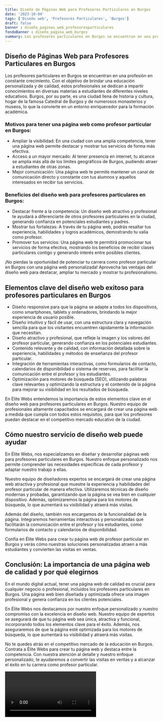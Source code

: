 ```yaml
---
title: Diseño de Páginas Web para Profesores Particulares en Burgos
date: '2023-10-04'
tags: ['Diseño web', 'Profesores Particulares', 'Burgos']
draft: false
banner : diseño_paginas_web_profesoresparticulares
fondoBanner : diseño_pagina_web_burgos
summary: Los profesores particulares en Burgos se encuentran en una profesión en constante crecimiento. Con el objetivo de brindar una educación personalizada y de calidad, estos profesionales se dedican a impartir conocimientos en diversas materias a estudiantes de diferentes niveles educativos. Burgos, por su parte, es una ciudad llena de historia y cultura, hogar de la famosa Catedral de Burgos y de numerosos monasterios y museos, lo que la convierte en un entorno enriquecedor para la formación académica.
---
```


## Diseño de Páginas Web para Profesores Particulares en Burgos

Los profesores particulares en Burgos se encuentran en una profesión en constante crecimiento. Con el objetivo de brindar una educación personalizada y de calidad, estos profesionales se dedican a impartir conocimientos en diversas materias a estudiantes de diferentes niveles educativos. Burgos, por su parte, es una ciudad llena de historia y cultura, hogar de la famosa Catedral de Burgos y de numerosos monasterios y museos, lo que la convierte en un entorno enriquecedor para la formación académica.

### Motivos para tener una página web como profesor particular en Burgos:

- Ampliar la visibilidad: En una ciudad con una amplia competencia, tener una página web permite destacar y mostrar tus servicios de forma más efectiva.
- Acceso a un mayor mercado: Al tener presencia en internet, tu alcance se amplía más allá de los límites geográficos de Burgos, pudiendo atraer a estudiantes de otras zonas.
- Mejor comunicación: Una página web te permite mantener un canal de comunicación directo y constante con tus alumnos y aquellos interesados en recibir tus servicios.

### Beneficios del diseño web para profesores particulares en Burgos:

- Destacar frente a la competencia: Un diseño web atractivo y profesional te ayudará a diferenciarte de otros profesores particulares en la ciudad, generando confianza en potenciales estudiantes y padres.
- Mostrar tus fortalezas: A través de tu página web, podrás resaltar tus experiencia, habilidades y logros académicos, demostrando tu valía como profesor.
- Promover tus servicios: Una página web te permitirá promocionar tus servicios de forma efectiva, mostrando los beneficios de recibir clases particulares contigo y generando interés entre posibles clientes.

¡No pierdas la oportunidad de potenciar tu carrera como profesor particular en Burgos con una página web personalizada! Aprovecha las ventajas del diseño web para destacar, ampliar tu mercado y mostrar tu profesionalismo.

<GifSeo />

<Cta />

## Elementos clave del diseño web exitoso para profesores particulares en Burgos

- Diseño responsive para que la página se adapte a todos los dispositivos, como smartphones, tablets y ordenadores, brindando la mejor experiencia de usuario posible.
- Diseño intuitivo y fácil de usar, con una estructura clara y navegación sencilla para que los visitantes encuentren rápidamente la información que necesitan.
- Diseño atractivo y profesional, que refleje la imagen y los valores del profesor particular, generando confianza en los potenciales estudiantes.
- Contenido relevante y de calidad, con información detallada sobre la experiencia, habilidades y métodos de enseñanza del profesor particular.
- Integración de herramientas interactivas, como formularios de contacto, calendarios de disponibilidad o sistema de reservas, para facilitar la comunicación entre el profesor y los estudiantes.
- Optimización para motores de búsqueda (SEO), utilizando palabras clave relevantes y optimizando la estructura y el contenido de la página para mejorar su visibilidad en los resultados de búsqueda.

En Élite Webs entendemos la importancia de estos elementos clave en el diseño web para profesores particulares en Burgos. Nuestro equipo de profesionales altamente capacitados se encargará de crear una página web a medida que cumpla con todos estos requisitos, para que los profesores puedan destacar en el competitivo mercado educativo de la ciudad.

## Cómo nuestro servicio de diseño web puede ayudar

En Élite Webs, nos especializamos en diseñar y desarrollar páginas web para profesores particulares en Burgos. Nuestro enfoque personalizado nos permite comprender las necesidades específicas de cada profesor y adaptar nuestro trabajo a ellas.

Nuestro equipo de diseñadores expertos se encargará de crear una página web atractiva y profesional que muestre la experiencia y habilidades del profesor particular de manera efectiva. Utilizaremos técnicas de diseño modernas y probadas, garantizando que la página se vea bien en cualquier dispositivo. Además, optimizaremos la página para los motores de búsqueda, lo que aumentará su visibilidad y atraerá más visitas.

Además del diseño, también nos encargamos de la funcionalidad de la página. Integraremos herramientas interactivas y personalizadas que facilitarán la comunicación entre el profesor y los estudiantes, como formularios de contacto y calendarios de disponibilidad.

Confía en Élite Webs para crear tu página web de profesor particular en Burgos y verás cómo nuestras soluciones personalizadas atraen a más estudiantes y convierten las visitas en ventas.

## Conclusión: La importancia de una página web de calidad y por qué elegirnos

En el mundo digital actual, tener una página web de calidad es crucial para cualquier negocio o profesional, incluidos los profesores particulares en Burgos. Una página web bien diseñada y optimizada ofrece una imagen profesional y genera confianza en los clientes potenciales.

En Élite Webs nos destacamos por nuestro enfoque personalizado y nuestro compromiso con la excelencia en diseño web. Nuestro equipo de expertos se asegurará de que tu página web sea única, atractiva y funcional, incorporando todos los elementos clave para el éxito. Además, nos aseguraremos de que la página esté optimizada para los motores de búsqueda, lo que aumentará su visibilidad y atraerá más visitas.

No te quedes atrás en el competitivo mercado de la educación en Burgos. Contrata a Élite Webs para crear tu página web y destaca entre la competencia. Con nuestra atención al detalle y nuestro enfoque personalizado, te ayudaremos a convertir las visitas en ventas y a alcanzar el éxito en tu carrera como profesor particular.

<Video />

<CtaBot job='Profesores Particulares' city='Burgos'/>

<Gmaps query='Burgos+españa+maps' />